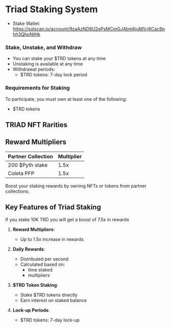 
# Triad Staking System

- Stake Wallet: https://solscan.io/account/9zaAzND8U2ePsMCmGJ4bm6juM1cj6Cac8phh3QhoNtHk

### Stake, Unstake, and Withdraw

- You can stake your $TRD tokens at any time
- Unstaking is available at any time
- Withdrawal periods:
  - $TRD tokens: 7-day lock period

### Requirements for Staking

To participate, you must own at least one of the following:

- $TRD tokens

## TRIAD NFT Rarities

## Reward Multipliers

| Partner Collection | Multiplier |
| ------------------ | ---------- |
| 200 $Pyth stake    | 1.5x       |
| Coleta PFP         | 1.5x       |

Boost your staking rewards by owning NFTs or tokens from partner collections:

## Key Features of Triad Staking

If you stake 10K TRD you will get a boost of 7.5x in rewards

1. **Reward Multipliers**:

   - Up to 1.5x increase in rewards

3. **Daily Rewards**:

   - Distributed per second
   - Calculated based on:
     - time staked
     - multipliers

4. **$TRD Token Staking**:

   - Stake $TRD tokens directly
   - Earn interest on staked balance

5. **Lock-up Periods**:
   - $TRD tokens: 7-day lock-up
